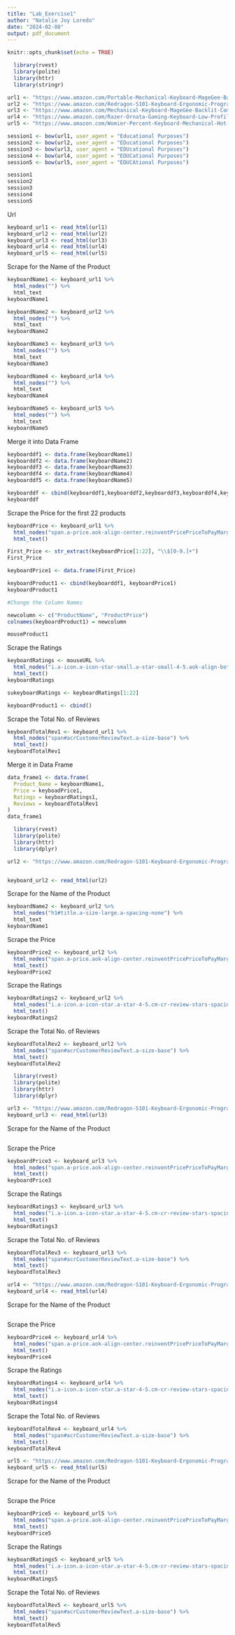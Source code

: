 ```yaml
---
title: "Lab_Exercise1"
author: "Natalie Joy Loredo"
date: "2024-02-08"
output: pdf_document
---
```


```r
knitr::opts_chunk$set(echo = TRUE)
```

```r
  library(rvest)
  library(polite)
  library(httr)
  library(stringr)

url1 <- "https://www.amazon.com/Portable-Mechanical-Keyboard-MageGee-Backlit/dp/B098LG3N6R/ref=sr_1_1?_encoding=UTF8&content-id=amzn1.sym.12129333-2117-4490-9c17-6d31baf0582a&dib=eyJ2IjoiMSJ9.xPISJOYMxoc_9dHbx858f_O35VE9n8_s6WvG1ovb3cKq_CSeRgiViZDzlpzYoM86AshAE48rZlKVqrhp5CYtgi63zqI2DyCKo__fF7Vik3PLLeCQlB8QU-fCKFSY07sQLAFPVLMiQZy1rIK-42IJheLHnntBCGG05tb7MbAiQ_VT__toOsEk9FcXRswjbJpryZw3FragLIqgJTdcl4UAkRx5gcMEensmGLkqfNQBH-g.Ewv4sqhL3VCmDHjkktWJnYiJ-gfyD2ndRwLOHc0YMaM&dib_tag=se&keywords=gaming+keyboard&pd_rd_r=3891b178-b803-44e5-af31-5ce03e34ab3a&pd_rd_w=Pq9TS&pd_rd_wg=2JYj1&pf_rd_p=12129333-2117-4490-9c17-6d31baf0582a&pf_rd_r=F4AJRN21H9B3MK2W6ZY1&qid=1707956797&sr=8-1"
url2 <- "https://www.amazon.com/Redragon-S101-Keyboard-Ergonomic-Programmable/dp/B00NLZUM36/ref=sr_1_2?_encoding=UTF8&content-id=amzn1.sym.12129333-2117-4490-9c17-6d31baf0582a&dib=eyJ2IjoiMSJ9.xPISJOYMxoc_9dHbx858fyuH96vplirkkEV9nhvcubZg0TSfKqKKtaNlrROmqgkkAshAE48rZlKVqrhp5CYtgsH37yw3riEtSwY7NVxjqP_AwbmrecSmBXzDxI1LxnUTF6VICfgt7Jy2VYUmsorxFQ0HERbCu8yXUFgLyaY84gOKm8WowBWrUtFpIFokOwLOsb3B7Y4ElPjY14Qk--Z8hfpGB0mdmXtuXNyo39U_sFo.DXbsPcNz580OtEQ3onWLsyyqpTrn6IH46JBlLz_D71g&dib_tag=se&keywords=gaming+keyboard&pd_rd_r=9cd89933-ec18-4062-9291-19ef9131fcd0&pd_rd_w=VcDAo&pd_rd_wg=tLLQL&pf_rd_p=12129333-2117-4490-9c17-6d31baf0582a&pf_rd_r=NG0EY08GTNTBY7RQE9MD&qid=1708243088&sr=8-2"
url3 <- "https://www.amazon.com/Mechanical-Keyboard-MageGee-Backlit-Computer/dp/B09M9HB4PV/ref=sr_1_3?_encoding=UTF8&content-id=amzn1.sym.12129333-2117-4490-9c17-6d31baf0582a&dib=eyJ2IjoiMSJ9.xPISJOYMxoc_9dHbx858fyuH96vplirkkEV9nhvcubZg0TSfKqKKtaNlrROmqgkkAshAE48rZlKVqrhp5CYtgsH37yw3riEtSwY7NVxjqP_AwbmrecSmBXzDxI1LxnUTF6VICfgt7Jy2VYUmsorxFQ0HERbCu8yXUFgLyaY84gOKm8WowBWrUtFpIFokOwLOsb3B7Y4ElPjY14Qk--Z8hfpGB0mdmXtuXNyo39U_sFo.DXbsPcNz580OtEQ3onWLsyyqpTrn6IH46JBlLz_D71g&dib_tag=se&keywords=gaming+keyboard&pd_rd_r=9cd89933-ec18-4062-9291-19ef9131fcd0&pd_rd_w=VcDAo&pd_rd_wg=tLLQL&pf_rd_p=12129333-2117-4490-9c17-6d31baf0582a&pf_rd_r=NG0EY08GTNTBY7RQE9MD&qid=1708243172&sr=8-3"
url4 <- "https://www.amazon.com/Razer-Ornata-Gaming-Keyboard-Low-Profile/dp/B09X6GJ691/ref=sr_1_4?_encoding=UTF8&content-id=amzn1.sym.12129333-2117-4490-9c17-6d31baf0582a&dib=eyJ2IjoiMSJ9.xPISJOYMxoc_9dHbx858fyuH96vplirkkEV9nhvcubZg0TSfKqKKtaNlrROmqgkkAshAE48rZlKVqrhp5CYtgsH37yw3riEtSwY7NVxjqP_AwbmrecSmBXzDxI1LxnUTF6VICfgt7Jy2VYUmsorxFQ0HERbCu8yXUFgLyaY84gOKm8WowBWrUtFpIFokOwLOsb3B7Y4ElPjY14Qk--Z8hfpGB0mdmXtuXNyo39U_sFo.DXbsPcNz580OtEQ3onWLsyyqpTrn6IH46JBlLz_D71g&dib_tag=se&keywords=gaming+keyboard&pd_rd_r=9cd89933-ec18-4062-9291-19ef9131fcd0&pd_rd_w=VcDAo&pd_rd_wg=tLLQL&pf_rd_p=12129333-2117-4490-9c17-6d31baf0582a&pf_rd_r=NG0EY08GTNTBY7RQE9MD&qid=1708243172&sr=8-4"
url5 <- "https://www.amazon.com/Womier-Percent-Keyboard-Mechanical-Hot-Swappable/dp/B0BVVYW6L6/ref=sr_1_5?_encoding=UTF8&content-id=amzn1.sym.12129333-2117-4490-9c17-6d31baf0582a&dib=eyJ2IjoiMSJ9.xPISJOYMxoc_9dHbx858fyuH96vplirkkEV9nhvcubZg0TSfKqKKtaNlrROmqgkkAshAE48rZlKVqrhp5CYtgsH37yw3riEtSwY7NVxjqP_AwbmrecSmBXzDxI1LxnUTF6VICfgt7Jy2VYUmsorxFQ0HERbCu8yXUFgLyaY84gOKm8WowBWrUtFpIFokOwLOsb3B7Y4ElPjY14Qk--Z8hfpGB0mdmXtuXNyo39U_sFo.DXbsPcNz580OtEQ3onWLsyyqpTrn6IH46JBlLz_D71g&dib_tag=se&keywords=gaming+keyboard&pd_rd_r=9cd89933-ec18-4062-9291-19ef9131fcd0&pd_rd_w=VcDAo&pd_rd_wg=tLLQL&pf_rd_p=12129333-2117-4490-9c17-6d31baf0582a&pf_rd_r=NG0EY08GTNTBY7RQE9MD&qid=1708243172&sr=8-5" 

session1 <- bow(url1, user_agent = "Educational Purposes")
session2 <- bow(url2, user_agent = "EDucational Purposes")
session3 <- bow(url3, user_agent = "EDUcational Purposes")
session4 <- bow(url4, user_agent = "EDUCational Purposes")
session5 <- bow(url5, user_agent = "EDUCAtional Purposes")

session1
session2
session3
session4
session5
```
Url
```r
keyboard_url1 <- read_html(url1)
keyboard_url2 <- read_html(url2)
keyboard_url3 <- read_html(url3)
keyboard_url4 <- read_html(url4)
keyboard_url5 <- read_html(url5)
```
Scrape for the Name of the Product
```r
keyboardName1 <- keyboard_url1 %>%
  html_nodes("") %>%
  html_text
keyboardName1
```


```r
keyboardName2 <- keyboard_url2 %>%
  html_nodes("") %>%
  html_text
keyboardName2

keyboardName3 <- keyboard_url3 %>%
  html_nodes("") %>%
  html_text
keyboardName3

keyboardName4 <- keyboard_url4 %>%
  html_nodes("") %>%
  html_text
keyboardName4

keyboardName5 <- keyboard_url5 %>%
  html_nodes("") %>%
  html_text
keyboardName5
```
Merge it into Data Frame 
```r
keyboarddf1 <- data.frame(keyboardName1)
keyboarddf2 <- data.frame(keyboardName2)
keyboarddf3 <- data.frame(keyboardName3)
keyboarddf4 <- data.frame(keyboardName4)
keyboarddf5 <- data.frame(keyboardName5)

keyboarddf <- cbind(keyboarddf1,keyboarddf2,keyboarddf3,keyboarddf4,keyboarddf5)
keyboarddf
```
Scrape the Price for the first 22 products
```r
keyboardPrice <- keyboard_url1 %>%
  html_nodes("span.a-price.aok-align-center.reinventPricePriceToPayMargin.priceToPay") %>%
  html_text()

First_Price <- str_extract(keyboardPrice[1:22], "\\$[0-9.]+")
First_Price

keyboardPrice1 <- data.frame(First_Price)

keyboardProduct1 <- cbind(keyboarddf1, keyboardPrice1)
keyboardProduct1

#Change the Column Names

newcolumn <- c("ProductName", "ProductPrice")
colnames(keyboardProduct1) = newcolumn

mouseProduct1
```
Scrape the Ratings
```r
keyboardRatings <- mouseURL %>%
  html_nodes("i.a-icon.a-icon-star-small.a-star-small-4-5.aok-align-bottom") %>%
  html_text()
keyboardRatings

sukeyboardRatings <- keyboardRatings[1:22]

keyboardProduct1 <- cbind()

```
Scrape the Total No. of Reviews
```r
keyboardTotalRev1 <- keyboard_url1 %>%
  html_nodes("span#acrCustomerReviewText.a-size-base") %>%
  html_text()
keyboardTotalRev1
```
Merge it in Data Frame
```r
data_frame1 <- data.frame(
  Product_Name = keyboardName1,
  Price = keyboadPrice1,
  Ratings = keyboardRatings1,
  Reviews = keyboardTotalRev1
)
data_frame1
```
```r

  library(rvest)
  library(polite)
  library(httr)
  library(dplyr)

url2 <- "https://www.amazon.com/Redragon-S101-Keyboard-Ergonomic-Programmable/dp/B00NLZUM36/ref=sr_1_2?_encoding=UTF8&content-id=amzn1.sym.12129333-2117-4490-9c17-6d31baf0582a&dib=eyJ2IjoiMSJ9.xPISJOYMxoc_9dHbx858f_O35VE9n8_s6WvG1ovb3cKq_CSeRgiViZDzlpzYoM86AshAE48rZlKVqrhp5CYtgi63zqI2DyCKo__fF7Vik3PLLeCQlB8QU-fCKFSY07sQLAFPVLMiQZy1rIK-42IJheLHnntBCGG05tb7MbAiQ_VT__toOsEk9FcXRswjbJpryZw3FragLIqgJTdcl4UAkRx5gcMEensmGLkqfNQBH-g.Ewv4sqhL3VCmDHjkktWJnYiJ-gfyD2ndRwLOHc0YMaM&dib_tag=se&keywords=gaming+keyboard&pd_rd_r=3891b178-b803-44e5-af31-5ce03e34ab3a&pd_rd_w=Pq9TS&pd_rd_wg=2JYj1&pf_rd_p=12129333-2117-4490-9c17-6d31baf0582a&pf_rd_r=F4AJRN21H9B3MK2W6ZY1&qid=1707956797&sr=8-2"


keyboard_url2 <- read_html(url2)
```
Scrape for the Name of the Product
```r
keyboardName2 <- keyboard_url2 %>%
  html_nodes("h1#title.a-size-large.a-spacing-none") %>%
  html_text
keyboardName1
```
Scrape the Price
```r
keyboardPrice2 <- keyboard_url2 %>%
  html_nodes("span.a-price.aok-align-center.reinventPricePriceToPayMargin.priceToPay") %>%
  html_text()
keyboardPrice2
```
Scrape the Ratings
```r
keyboardRatings2 <- keyboard_url2 %>%
  html_nodes("i.a-icon.a-icon-star.a-star-4-5.cm-cr-review-stars-spacing-big") %>%
  html_text()
keyboardRatings2
```
Scrape the Total No. of Reviews
```r
keyboardTotalRev2 <- keyboard_url2 %>%
  html_nodes("span#acrCustomerReviewText.a-size-base") %>%
  html_text()
keyboardTotalRev2
```

```r

  library(rvest)
  library(polite)
  library(httr)
  library(dplyr)

url3 <- "https://www.amazon.com/Redragon-S101-Keyboard-Ergonomic-Programmable/dp/B00NLZUM36/ref=sr_1_2?_encoding=UTF8&content-id=amzn1.sym.12129333-2117-4490-9c17-6d31baf0582a&dib=eyJ2IjoiMSJ9.xPISJOYMxoc_9dHbx858f_O35VE9n8_s6WvG1ovb3cKq_CSeRgiViZDzlpzYoM86AshAE48rZlKVqrhp5CYtgi63zqI2DyCKo__fF7Vik3PLLeCQlB8QU-fCKFSY07sQLAFPVLMiQZy1rIK-42IJheLHnntBCGG05tb7MbAiQ_VT__toOsEk9FcXRswjbJpryZw3FragLIqgJTdcl4UAkRx5gcMEensmGLkqfNQBH-g.Ewv4sqhL3VCmDHjkktWJnYiJ-gfyD2ndRwLOHc0YMaM&dib_tag=se&keywords=gaming+keyboard&pd_rd_r=3891b178-b803-44e5-af31-5ce03e34ab3a&pd_rd_w=Pq9TS&pd_rd_wg=2JYj1&pf_rd_p=12129333-2117-4490-9c17-6d31baf0582a&pf_rd_r=F4AJRN21H9B3MK2W6ZY1&qid=1707956797&sr=8-2"
keyboard_url3 <- read_html(url3)
```

Scrape for the Name of the Product
```r

```
Scrape the Price
```r
keyboardPrice3 <- keyboard_url3 %>%
  html_nodes("span.a-price.aok-align-center.reinventPricePriceToPayMargin.priceToPay") %>%
  html_text()
keyboardPrice3
```
Scrape the Ratings
```r
keyboardRatings3 <- keyboard_url3 %>%
  html_nodes("i.a-icon.a-icon-star.a-star-4-5.cm-cr-review-stars-spacing-big") %>%
  html_text()
keyboardRatings3
```
Scrape the Total No. of Reviews
```r
keyboardTotalRev3 <- keyboard_url3 %>%
  html_nodes("span#acrCustomerReviewText.a-size-base") %>%
  html_text()
keyboardTotalRev3
```

```r
url4 <- "https://www.amazon.com/Redragon-S101-Keyboard-Ergonomic-Programmable/dp/B00NLZUM36/ref=sr_1_2?_encoding=UTF8&content-id=amzn1.sym.12129333-2117-4490-9c17-6d31baf0582a&dib=eyJ2IjoiMSJ9.xPISJOYMxoc_9dHbx858f_O35VE9n8_s6WvG1ovb3cKq_CSeRgiViZDzlpzYoM86AshAE48rZlKVqrhp5CYtgi63zqI2DyCKo__fF7Vik3PLLeCQlB8QU-fCKFSY07sQLAFPVLMiQZy1rIK-42IJheLHnntBCGG05tb7MbAiQ_VT__toOsEk9FcXRswjbJpryZw3FragLIqgJTdcl4UAkRx5gcMEensmGLkqfNQBH-g.Ewv4sqhL3VCmDHjkktWJnYiJ-gfyD2ndRwLOHc0YMaM&dib_tag=se&keywords=gaming+keyboard&pd_rd_r=3891b178-b803-44e5-af31-5ce03e34ab3a&pd_rd_w=Pq9TS&pd_rd_wg=2JYj1&pf_rd_p=12129333-2117-4490-9c17-6d31baf0582a&pf_rd_r=F4AJRN21H9B3MK2W6ZY1&qid=1707956797&sr=8-2"
keyboard_url4 <- read_html(url4)
```

Scrape for the Name of the Product
```r

```
Scrape the Price
```r
keyboardPrice4 <- keyboard_url4 %>%
  html_nodes("span.a-price.aok-align-center.reinventPricePriceToPayMargin.priceToPay") %>%
  html_text()
keyboardPrice4
```
Scrape the Ratings
```r
keyboardRatings4 <- keyboard_url4 %>%
  html_nodes("i.a-icon.a-icon-star.a-star-4-5.cm-cr-review-stars-spacing-big") %>%
  html_text()
keyboardRatings4
```
Scrape the Total No. of Reviews
```r
keyboardTotalRev4 <- keyboard_url4 %>%
  html_nodes("span#acrCustomerReviewText.a-size-base") %>%
  html_text()
keyboardTotalRev4
```

```r
url5 <- "https://www.amazon.com/Redragon-S101-Keyboard-Ergonomic-Programmable/dp/B00NLZUM36/ref=sr_1_2?_encoding=UTF8&content-id=amzn1.sym.12129333-2117-4490-9c17-6d31baf0582a&dib=eyJ2IjoiMSJ9.xPISJOYMxoc_9dHbx858f_O35VE9n8_s6WvG1ovb3cKq_CSeRgiViZDzlpzYoM86AshAE48rZlKVqrhp5CYtgi63zqI2DyCKo__fF7Vik3PLLeCQlB8QU-fCKFSY07sQLAFPVLMiQZy1rIK-42IJheLHnntBCGG05tb7MbAiQ_VT__toOsEk9FcXRswjbJpryZw3FragLIqgJTdcl4UAkRx5gcMEensmGLkqfNQBH-g.Ewv4sqhL3VCmDHjkktWJnYiJ-gfyD2ndRwLOHc0YMaM&dib_tag=se&keywords=gaming+keyboard&pd_rd_r=3891b178-b803-44e5-af31-5ce03e34ab3a&pd_rd_w=Pq9TS&pd_rd_wg=2JYj1&pf_rd_p=12129333-2117-4490-9c17-6d31baf0582a&pf_rd_r=F4AJRN21H9B3MK2W6ZY1&qid=1707956797&sr=8-2"
keyboard_url5 <- read_html(url5)
```
Scrape for the Name of the Product
```r

```
Scrape the Price
```r
keyboardPrice5 <- keyboard_url5 %>%
  html_nodes("span.a-price.aok-align-center.reinventPricePriceToPayMargin.priceToPay") %>%
  html_text()
keyboardPrice5
```
Scrape the Ratings
```r
keyboardRatings5 <- keyboard_url5 %>%
  html_nodes("i.a-icon.a-icon-star.a-star-4-5.cm-cr-review-stars-spacing-big") %>%
  html_text()
keyboardRatings5
```
Scrape the Total No. of Reviews
```r
keyboardTotalRev5 <- keyboard_url5 %>%
  html_nodes("span#acrCustomerReviewText.a-size-base") %>%
  html_text()
keyboardTotalRev5
```